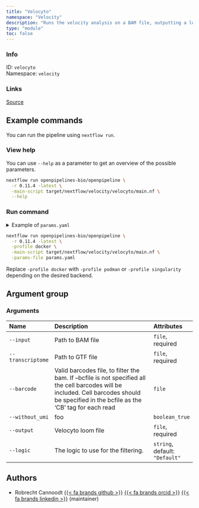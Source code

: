 ```yaml
---
title: "Velocyto"
namespace: "Velocity"
description: "Runs the velocity analysis on a BAM file, outputting a loom file."
type: "module"
toc: false
---
```


::: {.column-margin}

### Info

ID: `velocyto`  
Namespace: `velocity`

### Links
[Source](https://github.com/openpipelines-bio/openpipeline/blob/0.11.4/./src/velocity/velocyto){.btn-action .btn-sm .btn-info .btn role="button"}

:::



## Example commands

You can run the pipeline using `nextflow run`.

### View help

You can use `--help` as a parameter to get an overview of the possible parameters.

```bash
nextflow run openpipelines-bio/openpipeline \
  -r 0.11.4 -latest \
  -main-script target/nextflow/velocity/velocyto/main.nf \
  --help
```

### Run command

<details>
<summary>Example of `params.yaml`</summary>
```yaml
# Arguments
input: # please fill in - example: "path/to/file"
transcriptome: # please fill in - example: "path/to/file"
# barcode: "path/to/file"
without_umi: false
# output: "$id.$key.output.output"
logic: "Default"

# Nextflow input-output arguments
publish_dir: # please fill in - example: "output/"
# param_list: "my_params.yaml"
```
</details>

```bash
nextflow run openpipelines-bio/openpipeline \
  -r 0.11.4 -latest \
  -profile docker \
  -main-script target/nextflow/velocity/velocyto/main.nf \
  -params-file params.yaml
```

:::{.callout-note}
Replace `-profile docker` with `-profile podman` or `-profile singularity` depending on the desired backend.
:::

## Argument group

### Arguments

|Name              |Description                                                                                                                                                                                |Attributes                     |
|:-----------------|:------------------------------------------------------------------------------------------------------------------------------------------------------------------------------------------|:------------------------------|
|`--input`         |Path to BAM file                                                                                                                                                                           |`file`, required               |
|`--transcriptome` |Path to GTF file                                                                                                                                                                           |`file`, required               |
|`--barcode`       |Valid barcodes file, to filter the bam. If --bcfile is not specified all the cell barcodes will be included. Cell barcodes should be specified in the bcfile as the 'CB' tag for each read |`file`                         |
|`--without_umi`   |foo                                                                                                                                                                                        |`boolean_true`                 |
|`--output`        |Velocyto loom file                                                                                                                                                                         |`file`, required               |
|`--logic`         |The logic to use for the filtering.                                                                                                                                                        |`string`, default: `"Default"` |

## Authors


  * Robrecht Cannoodt [{{< fa brands github >}}](https://github.com/rcannood) [{{< fa brands orcid >}}](https://orcid.org/0000-0003-3641-729X) [{{< fa brands linkedin >}}](https://linkedin.com/in/robrechtcannoodt) (maintainer)
